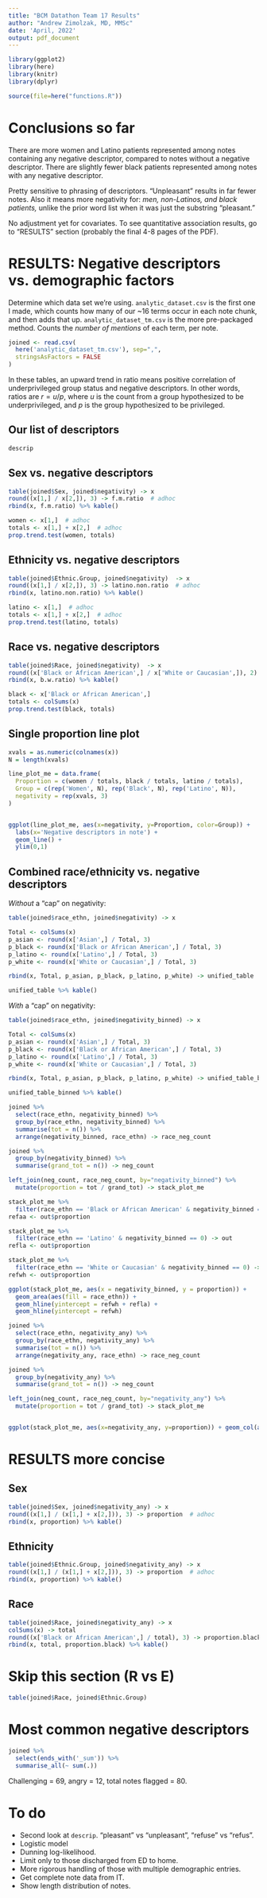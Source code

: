 ```yaml
---
title: "BCM Datathon Team 17 Results"
author: "Andrew Zimolzak, MD, MMSc"
date: 'April, 2022'
output: pdf_document
---
```


```r
library(ggplot2)
library(here)
library(knitr)
library(dplyr)

source(file=here("functions.R"))
```

# Conclusions so far

There are more women and Latino patients represented among notes containing any negative descriptor, compared to notes without a negative descriptor. There are slightly fewer black patients represented among notes with any negative descriptor.

Pretty sensitive to phrasing of descriptors. "Unpleasant" results in far fewer notes. Also it means more negativity for: *men, non-Latinos, and black patients,* unlike the prior word list when it was just the substring "pleasant."

No adjustment yet for covariates. To see quantitative association results, go to "RESULTS" section (probably the final 4-8 pages of the PDF).



# RESULTS: Negative descriptors vs. demographic factors

Determine which data set we're using. `analytic_dataset.csv` is the first one I made, which counts how many of our ~16 terms occur in each note chunk, and then adds that up. `analytic_dataset_tm.csv` is the more pre-packaged method. Counts the *number of mentions* of each term, per note.

```r
joined <- read.csv(
  here('analytic_dataset_tm.csv'), sep=",",
  stringsAsFactors = FALSE
) 
```

In these tables, an upward trend in ratio means positive correlation of underprivileged group status and negative descriptors. In other words, ratios are $r = u / p$, where $u$ is the count from a group hypothesized to be underprivileged, and $p$ is the group hypothesized to be privileged.

## Our list of descriptors

```r
descrip
```


## Sex vs. negative descriptors

```r
table(joined$Sex, joined$negativity) -> x
round((x[1,] / x[2,]), 3) -> f.m.ratio  # adhoc
rbind(x, f.m.ratio) %>% kable()
```

```r
women <- x[1,]  # adhoc
totals <- x[1,] + x[2,]  # adhoc
prop.trend.test(women, totals)
```



## Ethnicity vs. negative descriptors

```r
table(joined$Ethnic.Group, joined$negativity)  -> x
round((x[1,] / x[2,]), 3) -> latino.non.ratio  # adhoc
rbind(x, latino.non.ratio) %>% kable()
```

```r
latino <- x[1,]  # adhoc
totals <- x[1,] + x[2,]  # adhoc
prop.trend.test(latino, totals)
```




## Race vs. negative descriptors

```r
table(joined$Race, joined$negativity)  -> x
round((x['Black or African American',] / x['White or Caucasian',]), 2) -> b.w.ratio
rbind(x, b.w.ratio) %>% kable()
```

```r
black <- x['Black or African American',]
totals <- colSums(x)
prop.trend.test(black, totals)
```



## Single proportion line plot

```r
xvals = as.numeric(colnames(x))
N = length(xvals)

line_plot_me = data.frame(
  Proportion = c(women / totals, black / totals, latino / totals),
  Group = c(rep('Women', N), rep('Black', N), rep('Latino', N)),
  negativity = rep(xvals, 3)
)


ggplot(line_plot_me, aes(x=negativity, y=Proportion, color=Group)) +
  labs(x='Negative descriptors in note') +
  geom_line() +
  ylim(0,1)


```

## Combined race/ethnicity vs. negative descriptors

*Without* a "cap" on negativity:

```r
table(joined$race_ethn, joined$negativity) -> x

Total <- colSums(x)
p_asian <- round(x['Asian',] / Total, 3)
p_black <- round(x['Black or African American',] / Total, 3)
p_latino <- round(x['Latino',] / Total, 3)
p_white <- round(x['White or Caucasian',] / Total, 3)

rbind(x, Total, p_asian, p_black, p_latino, p_white) -> unified_table

unified_table %>% kable()
```

*With* a "cap" on negativity:

```r
table(joined$race_ethn, joined$negativity_binned) -> x

Total <- colSums(x)
p_asian <- round(x['Asian',] / Total, 3)
p_black <- round(x['Black or African American',] / Total, 3)
p_latino <- round(x['Latino',] / Total, 3)
p_white <- round(x['White or Caucasian',] / Total, 3)

rbind(x, Total, p_asian, p_black, p_latino, p_white) -> unified_table_binned

unified_table_binned %>% kable()
```



```r
joined %>%
  select(race_ethn, negativity_binned) %>%
  group_by(race_ethn, negativity_binned) %>%
  summarise(tot = n()) %>%
  arrange(negativity_binned, race_ethn) -> race_neg_count

joined %>%
  group_by(negativity_binned) %>%
  summarise(grand_tot = n()) -> neg_count

left_join(neg_count, race_neg_count, by="negativity_binned") %>%
  mutate(proportion = tot / grand_tot) -> stack_plot_me

stack_plot_me %>%
  filter(race_ethn == 'Black or African American' & negativity_binned == 0) -> out
refaa <- out$proportion

stack_plot_me %>%
  filter(race_ethn == 'Latino' & negativity_binned == 0) -> out
refla <- out$proportion

stack_plot_me %>%
  filter(race_ethn == 'White or Caucasian' & negativity_binned == 0) -> out
refwh <- out$proportion

ggplot(stack_plot_me, aes(x = negativity_binned, y = proportion)) +
  geom_area(aes(fill = race_ethn)) +
  geom_hline(yintercept = refwh + refla) +
  geom_hline(yintercept = refwh)
```

```r
joined %>%
  select(race_ethn, negativity_any) %>%
  group_by(race_ethn, negativity_any) %>%
  summarise(tot = n()) %>%
  arrange(negativity_any, race_ethn) -> race_neg_count

joined %>%
  group_by(negativity_any) %>%
  summarise(grand_tot = n()) -> neg_count

left_join(neg_count, race_neg_count, by="negativity_any") %>%
  mutate(proportion = tot / grand_tot) -> stack_plot_me


ggplot(stack_plot_me, aes(x=negativity_any, y=proportion)) + geom_col(aes(fill = race_ethn))
```


# RESULTS more concise

## Sex

```r
table(joined$Sex, joined$negativity_any) -> x
round((x[1,] / (x[1,] + x[2,])), 3) -> proportion  # adhoc
rbind(x, proportion) %>% kable()
```


## Ethnicity

```r
table(joined$Ethnic.Group, joined$negativity_any) -> x
round((x[1,] / (x[1,] + x[2,])), 3) -> proportion  # adhoc
rbind(x, proportion) %>% kable()
```


## Race

```r
table(joined$Race, joined$negativity_any) -> x
colSums(x) -> total
round((x['Black or African American',] / total), 3) -> proportion.black
rbind(x, total, proportion.black) %>% kable()
```

# Skip this section (R vs E)

```r
table(joined$Race, joined$Ethnic.Group)
```


# Most common negative descriptors


```r
joined %>%
  select(ends_with('_sum')) %>%
  summarise_all(~ sum(.))
```
Challenging = 69, angry = 12, total notes flagged = 80.

# To do

-  Second look at `descrip`. "pleasant" vs "unpleasant", "refuse" vs "refus".
-  Logistic model
-  Dunning log-likelihood.
-  Limit only to those discharged from ED to home.
-  More rigorous handling of those with multiple demographic entries.
-  Get complete note data from IT.
-  Show length distribution of notes.
